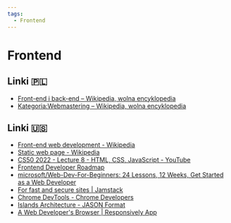 ```yaml
---
tags:
  - Frontend
---
```


# Frontend

## Linki 🇵🇱

- [Front-end i back-end – Wikipedia, wolna encyklopedia](https://pl.wikipedia.org/wiki/Front-end_i_back-end)
- [Kategoria:Webmastering – Wikipedia, wolna encyklopedia](https://pl.wikipedia.org/wiki/Kategoria:Webmastering)

## Linki 🇺🇸

- [Front-end web development - Wikipedia](https://en.wikipedia.org/wiki/Front-end_web_development)
- [Static web page - Wikipedia](https://en.wikipedia.org/wiki/Static_web_page)
- [CS50 2022 - Lecture 8 - HTML, CSS, JavaScript - YouTube](https://www.youtube.com/watch?v=alnzFK-4xMY)
- [Frontend Developer Roadmap](https://roadmap.sh/frontend)
- [microsoft/Web-Dev-For-Beginners: 24 Lessons, 12 Weeks, Get Started as a Web Developer](https://github.com/microsoft/Web-Dev-For-Beginners)
- [For fast and secure sites | Jamstack](https://jamstack.org/)
- [Chrome DevTools - Chrome Developers](https://developer.chrome.com/docs/devtools/)
- [Islands Architecture - JASON Format](https://jasonformat.com/islands-architecture/)
- [A Web Developer's Browser | Responsively App](https://responsively.app/)
